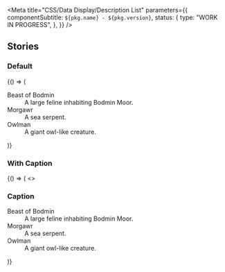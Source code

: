 

<Meta
  title="CSS/Data Display/Description List"
  parameters={{
    componentSubtitle: `${pkg.name} - ${pkg.version}`,
    status: {
      type: "WORK IN PROGRESS",
    },
  }}
/>

<Description markdown={readme} />

## Stories

### Default

<Canvas>
  <Story name="Default">
    {() => (
      <dl class="denhaag-description-list">
        <dt class="denhaag-description-list__title">Beast of Bodmin</dt>
        <dd class="denhaag-description-list__detail">A large feline inhabiting Bodmin Moor.</dd>
        <dt class="denhaag-description-list__title">Morgawr</dt>
        <dd class="denhaag-description-list__detail">A sea serpent.</dd>
        <dt class="denhaag-description-list__title">Owlman</dt>
        <dd class="denhaag-description-list__detail">A giant owl-like creature.</dd>
      </dl>
    )}
  </Story>
</Canvas>

### With Caption

<Canvas>
  <Story name="With Caption">
    {() => (
      <>
        <h3 id="h3" class="denhaag-description-list__caption">
          Caption
        </h3>
        <dl aria-labelledby="h3" class="denhaag-description-list">
          <dt class="denhaag-description-list__title">Beast of Bodmin</dt>
          <dd class="denhaag-description-list__detail">A large feline inhabiting Bodmin Moor.</dd>
          <dt class="denhaag-description-list__title">Morgawr</dt>
          <dd class="denhaag-description-list__detail">A sea serpent.</dd>
          <dt class="denhaag-description-list__title">Owlman</dt>
          <dd class="denhaag-description-list__detail">A giant owl-like creature.</dd>
        </dl>
      </>
    )}
  </Story>
</Canvas>
